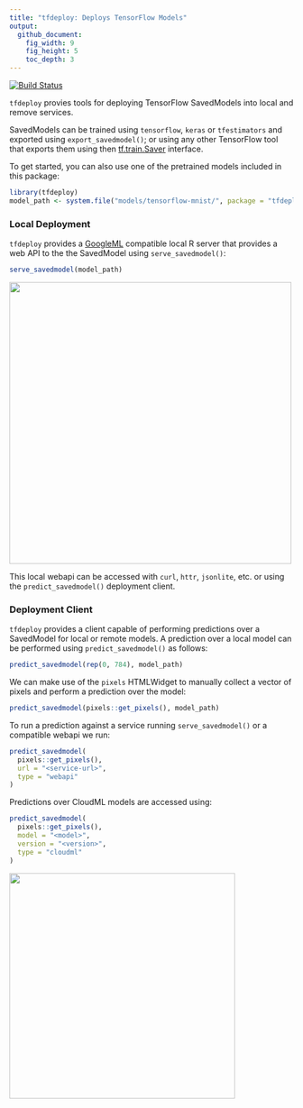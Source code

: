 ```yaml
---
title: "tfdeploy: Deploys TensorFlow Models"
output:
  github_document:
    fig_width: 9
    fig_height: 5
    toc_depth: 3
---
```


[![Build Status](https://travis-ci.org/rstudio/tfdeploy.svg?branch=master)](https://travis-ci.org/rstudio/tfdeploy)

`tfdeploy` provies tools for deploying TensorFlow SavedModels into local and remove
services.

SavedModels can be trained using `tensorflow`, `keras` or `tfestimators`
and exported using `export_savedmodel()`; or using any other TensorFlow tool
that exports them using then
[tf.train.Saver](https://www.tensorflow.org/api_docs/python/tf/train/Saver) interface.

To get started, you can also use one of the pretrained models included in this
package:

```r
library(tfdeploy)
model_path <- system.file("models/tensorflow-mnist/", package = "tfdeploy")
```

### Local Deployment

`tfdeploy` provides a [GoogleML](https://cloud.google.com/ml-engine/docs/prediction-overview) compatible local R server that provides a web API to the the SavedModel using
`serve_savedmodel()`:

```r
serve_savedmodel(model_path)
```

<img src="tools/readme/swagger.png" width=500 />

This local webapi can be accessed with `curl`, `httr`, `jsonlite`, etc. or
using the `predict_savedmodel()` deployment client.

### Deployment Client

`tfdeploy` provides a client capable of performing predictions over a SavedModel
for local or remote models. A prediction over a local model can 
be performed using `predict_savedmodel()` as follows:

```r
predict_savedmodel(rep(0, 784), model_path)
```

We can make use of the `pixels` HTMLWidget to manually collect a vector of pixels
and perform a prediction over the model:

```r
predict_savedmodel(pixels::get_pixels(), model_path)
```

To run a prediction against a service running `serve_savedmodel()` or a
compatible webapi we run:

```r
predict_savedmodel(
  pixels::get_pixels(),
  url = "<service-url>",
  type = "webapi"
)
```

Predictions over CloudML models are accessed using:

```r
predict_savedmodel(
  pixels::get_pixels(),
  model = "<model>",
  version = "<version>",
  type = "cloudml"
)
```

<img src="tools/readme/mnist-digits.gif" width=400 />
